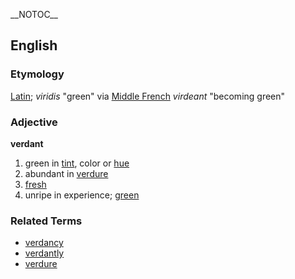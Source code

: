 __NOTOC__
== English ==
=== Etymology ===
[[Latin]]; ''viridis'' "green" via [[Middle French]] ''virdeant'' "becoming green"

=== Adjective ===
'''verdant'''
# green in [[tint]], color or [[hue]]
# abundant in [[verdure]]
# [[fresh]]
# unripe in experience; [[green]]

=== Related Terms ===
* [[verdancy]]
* [[verdantly]]
* [[verdure]]
